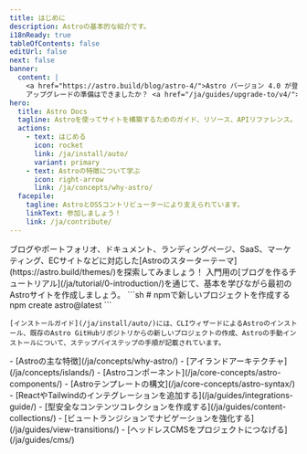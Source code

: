 ```yaml
---
title: はじめに
description: Astroの基本的な紹介です。
i18nReady: true
tableOfContents: false
editUrl: false
next: false
banner:
  content: |
    <a href="https://astro.build/blog/astro-4/">Astro バージョン 4.0 が登場！</a>
    アップグレードの準備はできましたか？ <a href="/ja/guides/upgrade-to/v4/">アップグレードガイドを読む</a>。
hero:
  title: Astro Docs
  tagline: Astroを使ってサイトを構築するためのガイド、リソース、APIリファレンス。
  actions:
    - text: はじめる
      icon: rocket
      link: /ja/install/auto/
      variant: primary
    - text: Astroの特徴について学ぶ
      icon: right-arrow
      link: /ja/concepts/why-astro/
  facepile:
    tagline: AstroとOSSコントリビューターにより支えられています。
    linkText: 参加しましょう！
    link: /ja/contribute/
---
```



<CardGrid>
  <Card title="Astroで何を作るか？" icon="laptop">
    ブログやポートフォリオ、ドキュメント、ランディングページ、SaaS、マーケティング、ECサイトなどに対応した[Astroのスターターテーマ](https://astro.build/themes/)を探索してみましょう！
  </Card>

  <Card title="ガイド付きツアーに参加する" icon="star">
    入門用の[ブログを作るチュートリアル](/ja/tutorial/0-introduction/)を通じて、基本を学びながら最初のAstroサイトを作成しましょう。
  </Card>

  <SplitCard title="新しいプロジェクトを開始する" icon="rocket">
    ```sh
    # npmで新しいプロジェクトを作成する
    npm create astro@latest
    ```
    
    [インストールガイド](/ja/install/auto/)には、CLIウィザードによるAstroのインストール、既存のAstro GitHubリポジトリからの新しいプロジェクトの作成、Astroの手動インストールについて、ステップバイステップの手順が記載されています。
  </SplitCard>

  <ListCard title="学ぶ" icon="open-book">
    - [Astroの主な特徴](/ja/concepts/why-astro/)
    - [アイランドアーキテクチャ](/ja/concepts/islands/)
    - [Astroコンポーネント](/ja/core-concepts/astro-components/)
    - [Astroテンプレートの構文](/ja/core-concepts/astro-syntax/)
  </ListCard>

  <ListCard title="拡張する" icon="puzzle">
    - [ReactやTailwindのインテグレーションを追加する](/ja/guides/integrations-guide/)
    - [型安全なコンテンツコレクションを作成する](/ja/guides/content-collections/)
    - [ビュートランジションでナビゲーションを強化する](/ja/guides/view-transitions/)
    - [ヘッドレスCMSをプロジェクトにつなげる](/ja/guides/cms/)
  </ListCard>
</CardGrid>

<Discord title="何か知りたいことや、関わりたいことはありますか？" cta="Discordに参加する"/>
